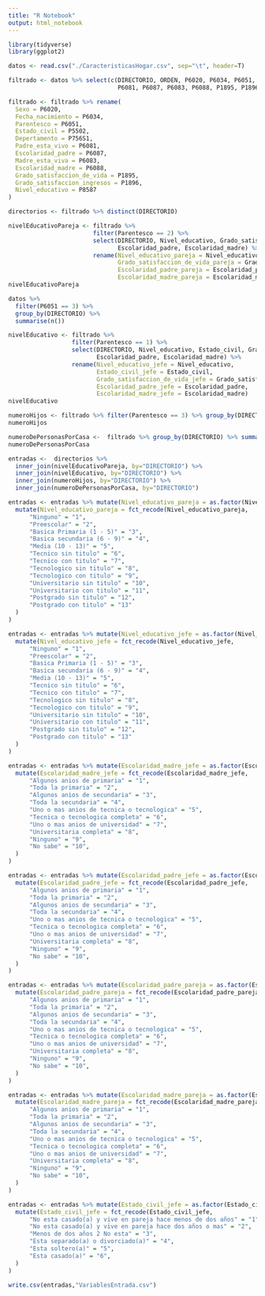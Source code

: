 ```yaml
---
title: "R Notebook"
output: html_notebook
---
```


```r
library(tidyverse)
library(ggplot2)
```


```r
datos <- read.csv("./CaracteristicasHogar.csv", sep="\t", header=T)
```

```r
filtrado <- datos %>% select(c(DIRECTORIO, ORDEN, P6020, P6034, P6051, P5502, P756S1, 
                               P6081, P6087, P6083, P6088, P1895, P1896, P8587))

filtrado <- filtrado %>% rename(
  Sexo = P6020,
  Fecha_nacimiento = P6034,
  Parentesco = P6051,
  Estado_civil = P5502, 
  Depertamento = P756S1,
  Padre_esta_vivo = P6081,
  Escolaridad_padre = P6087,
  Madre_esta_viva = P6083,
  Escolaridad_madre = P6088,
  Grado_satisfaccion_de_vida = P1895, 
  Grado_satisfaccion_ingresos = P1896,
  Nivel_educativo = P8587
)
```

```r
directorios <- filtrado %>% distinct(DIRECTORIO)
```

```r
nivelEducativoPareja <- filtrado %>% 
                        filter(Parentesco == 2) %>% 
                        select(DIRECTORIO, Nivel_educativo, Grado_satisfaccion_de_vida,
                               Escolaridad_padre, Escolaridad_madre) %>%
                        rename(Nivel_educativo_pareja = Nivel_educativo, 
                               Grado_satisfaccion_de_vida_pareja = Grado_satisfaccion_de_vida,
                               Escolaridad_padre_pareja = Escolaridad_padre,
                               Escolaridad_madre_pareja = Escolaridad_madre)
nivelEducativoPareja
```



```r
datos %>%
  filter(P6051 == 3) %>%
  group_by(DIRECTORIO) %>%
  summarise(n())
```

```r
nivelEducativo <- filtrado %>% 
                  filter(Parentesco == 1) %>% 
                  select(DIRECTORIO, Nivel_educativo, Estado_civil, Grado_satisfaccion_de_vida, 
                         Escolaridad_padre, Escolaridad_madre) %>%
                  rename(Nivel_educativo_jefe = Nivel_educativo,
                         Estado_civil_jefe = Estado_civil,
                         Grado_satisfaccion_de_vida_jefe = Grado_satisfaccion_de_vida,
                         Escolaridad_padre_jefe = Escolaridad_padre, 
                         Escolaridad_madre_jefe = Escolaridad_madre)
nivelEducativo
```

```r
numeroHijos <- filtrado %>% filter(Parentesco == 3) %>% group_by(DIRECTORIO) %>% summarise(Hijos=n())
numeroHijos
```

```r
numeroDePersonasPorCasa <-  filtrado %>% group_by(DIRECTORIO) %>% summarise(Numero_personas_por_casa=n())
numeroDePersonasPorCasa
```


```r
entradas <-  directorios %>% 
  inner_join(nivelEducativoPareja, by="DIRECTORIO") %>% 
  inner_join(nivelEducativo, by="DIRECTORIO") %>%
  inner_join(numeroHijos, by="DIRECTORIO") %>%
  inner_join(numeroDePersonasPorCasa, by="DIRECTORIO")
```





```r
entradas <- entradas %>% mutate(Nivel_educativo_pareja = as.factor(Nivel_educativo_pareja))%>% 
  mutate(Nivel_educativo_pareja = fct_recode(Nivel_educativo_pareja,
      "Ninguno" = "1",
      "Preescolar" = "2",
      "Basica Primaria (1 - 5)" = "3",
      "Basica secundaria (6 - 9)" = "4",
      "Media (10 - 13)" = "5",
      "Tecnico sin titulo" = "6",
      "Tecnico con titulo" = "7",
      "Tecnologico sin titulo" = "8",
      "Tecnologico con titulo" = "9",
      "Universitario sin titulo" = "10",
      "Universitario con titulo" = "11",
      "Postgrado sin titulo" = "12",
      "Postgrado con titulo" = "13"
  )
)
```

```r
entradas <- entradas %>% mutate(Nivel_educativo_jefe = as.factor(Nivel_educativo_jefe))%>% 
  mutate(Nivel_educativo_jefe = fct_recode(Nivel_educativo_jefe,
      "Ninguno" = "1",
      "Preescolar" = "2",
      "Basica Primaria (1 - 5)" = "3",
      "Basica secundaria (6 - 9)" = "4",
      "Media (10 - 13)" = "5",
      "Tecnico sin titulo" = "6",
      "Tecnico con titulo" = "7",
      "Tecnologico sin titulo" = "8",
      "Tecnologico con titulo" = "9",
      "Universitario sin titulo" = "10",
      "Universitario con titulo" = "11",
      "Postgrado sin titulo" = "12",
      "Postgrado con titulo" = "13"
  )
)
```
```r
entradas <- entradas %>% mutate(Escolaridad_madre_jefe = as.factor(Escolaridad_madre_jefe))%>% 
  mutate(Escolaridad_madre_jefe = fct_recode(Escolaridad_madre_jefe,
      "Algunos anios de primaria" = "1",
      "Toda la primaria" = "2",
      "Algunos anios de secundaria" = "3",
      "Toda la secundaria" = "4",
      "Uno o mas anios de tecnica o tecnologica" = "5",
      "Tecnica o tecnologica completa" = "6",
      "Uno o mas anios de universidad" = "7",
      "Universitaria completa" = "8",
      "Ninguno" = "9",
      "No sabe" = "10",
  )
)
```

```r
entradas <- entradas %>% mutate(Escolaridad_padre_jefe = as.factor(Escolaridad_padre_jefe))%>% 
  mutate(Escolaridad_padre_jefe = fct_recode(Escolaridad_padre_jefe,
      "Algunos anios de primaria" = "1",
      "Toda la primaria" = "2",
      "Algunos anios de secundaria" = "3",
      "Toda la secundaria" = "4",
      "Uno o mas anios de tecnica o tecnologica" = "5",
      "Tecnica o tecnologica completa" = "6",
      "Uno o mas anios de universidad" = "7",
      "Universitaria completa" = "8",
      "Ninguno" = "9",
      "No sabe" = "10",
  )
)
```

```r
entradas <- entradas %>% mutate(Escolaridad_padre_pareja = as.factor(Escolaridad_padre_pareja))%>% 
  mutate(Escolaridad_padre_pareja = fct_recode(Escolaridad_padre_pareja,
      "Algunos anios de primaria" = "1",
      "Toda la primaria" = "2",
      "Algunos anios de secundaria" = "3",
      "Toda la secundaria" = "4",
      "Uno o mas anios de tecnica o tecnologica" = "5",
      "Tecnica o tecnologica completa" = "6",
      "Uno o mas anios de universidad" = "7",
      "Universitaria completa" = "8",
      "Ninguno" = "9",
      "No sabe" = "10",
  )
)
```

```r
entradas <- entradas %>% mutate(Escolaridad_madre_pareja = as.factor(Escolaridad_madre_pareja))%>% 
  mutate(Escolaridad_madre_pareja = fct_recode(Escolaridad_madre_pareja,
      "Algunos anios de primaria" = "1",
      "Toda la primaria" = "2",
      "Algunos anios de secundaria" = "3",
      "Toda la secundaria" = "4",
      "Uno o mas anios de tecnica o tecnologica" = "5",
      "Tecnica o tecnologica completa" = "6",
      "Uno o mas anios de universidad" = "7",
      "Universitaria completa" = "8",
      "Ninguno" = "9",
      "No sabe" = "10",
  )
)
```

```r
entradas <- entradas %>% mutate(Estado_civil_jefe = as.factor(Estado_civil_jefe))%>% 
  mutate(Estado_civil_jefe = fct_recode(Estado_civil_jefe,
      "No esta casado(a) y vive en pareja hace menos de dos años" = "1",
      "No esta casado(a) y vive en pareja hace dos años o mas" = "2",
      "Menos de dos años 2 No esta" = "3",
      "Esta separado(a) o divorciado(a)" = "4",
      "Esta soltero(a)" = "5",
      "Esta casado(a)" = "6",
  )
)
```

```r
write.csv(entradas,"VariablesEntrada.csv")
```


